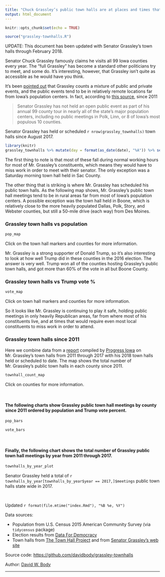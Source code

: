 ```yaml
---
title: "Chuck Grassley’s public town halls are at places and times that make it difficult for most Iowans to attend"
output: html_document
---
```


```r
knitr::opts_chunk$set(echo = TRUE)
```

```r
source("grassley-townhalls.R")
```

UPDATE: This document has been updated with Senator Grassley's town halls through February 2018.

Senator Chuck Grassley famously claims he visits all 99 Iowa counties every year. The "full Grassley" has become a standard other politicians try to meet, and some do. It's interesting, however, that Grassley isn't quite as accessible as he would have you think.

It's been [pointed out](https://iowastartingline.com/2016/09/01/look-at-this-map-of-counties-chuck-grassley-avoids-public-events-in/) that Grassley counts a mixture of public and private events, and the public events tend to be in relatively remote locations far from Iowa's population centers. In fact, according to [this source](http://fakegrassley.com), since 2011

> Senator Grassley has not held an open public event as part of his annual 99 county tour in nearly all of the state’s major population centers, including no public meetings in Polk, Linn, or 8 of Iowa’s most populous 10 counties.

Senator Grassley has held or scheduled `r nrow(grassley_townhalls)` town halls since August 2017.

```r
library(knitr)
grassley_townhalls %>% mutate(day = format(as_date(date), "%A")) %>% select(day, date, time, location) %>% kable
```

The first thing to note is that most of these fall during normal working hours for most of Mr. Grassley's constituents, which means they would have to miss work in order to meet with their senator. The only exception was a Saturday morning town hall held in Sac County.

The other thing that is striking is where Mr. Grassley has scheduled his public town halls. As the following map shows, Mr. Grassley's public town hall meetings tend to be in rural areas far from most of Iowa's population centers. A possible exception was the town hall held in Boone, which is relatively close to the more heavily populated Dallas, Polk, Story, and Webster counties, but still a 50-mile drive (each way) from Des Moines.

### Grassley town halls vs population

```r
pop_map
```

Click on the town hall markers and counties for more information.

Mr. Grassley is a strong supporter of Donald Trump, so it's also interesting to look at how well Trump did in these counties in the 2016 election. The answer is very well. Trump won all of the counties hosting Grassley's public town halls, and got more than 60% of the vote in all but Boone County.


### Grassley town halls vs Trump vote %

```r
vote_map
```

Click on town hall markers and counties for more information.

So it looks like Mr. Grassley is continuing to play it safe, holding public meetings in only heavily Republican areas, far from where most of his constituents live, and at times that would require even most local constituents to miss work in order to attend.

### Grassley town halls since 2011

Here we combine data from a [report](https://www.scribd.com/document/318247533/REPORT-The-Fake-Grassley) compiled by [Progress Iowa](http://progressiowa.org/) on Mr. Grassley's town halls from 2011 through 2017 with his 2018 town halls held or scheduled to date. The map shows the total number of Mr. Grassley's public town halls in each county since 2011.

```r
townhall_count_map
```

Click on counties for more information.

<br />

#### The following charts show Grassley public town hall meetings by county since 2011 ordered by population and Trump vote percent.

```r
pop_bars
```

```r
vote_bars
```

<br />

#### Finally, the following chart shows the total number of Grassley public town hall meetings by year from 2011 through 2017.

```r
townhalls_by_year_plot
```

Senator Grassley held a total of `r townhalls_by_year[townhalls_by_year$year == 2017,]$meetings` public town halls state wide in 2017.

<br/>

Updated `r format(file.mtime("index.Rmd"), "%B %e, %Y")`

Data sources:

* Population from U.S. Census 2015 American Community Survey (via `tidycensus` package)
* Election results from [Data For Democracy]( https://data.world/data4democracy/election-transparency)
* Town halls from [The Town Hall Project](https://townhallproject.com/) and from [Senator Grassley's web site](https://www.grassley.senate.gov/news)

Source code: [https://github.com/davidbody/grassley-townhalls](https://github.com/davidbody/grassley-townhalls)

Author: [David W. Body](https://twitter.com/david_body)

---
